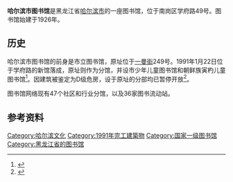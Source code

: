 {{Infobox_Library 
| library_name       = 哈尔滨市图书馆
| name_en            = Harbin Library
| library_logo       = 
| image              = 
| caption            = 
| country            = {{PRC}}
| type               = [[公共图书馆|公共图书馆]]
| scope              = 
| established        = 1926年6月
| ref_legal_mandate  = 
| location           = {{CHN}}[[黑龙江省|黑龙江省]][[哈尔滨市|哈尔滨市]][[南岗区|南岗区]]学府路49号
| coordinates        = 
| branch_of          = 
| num_branches       = 
| items_collected    = 
| collection_size    = 351万件（2019年）
| criteria           = 
| legal_deposit      = 
| req_to_access      = 读者证
| annual_circulation = 
| pop_served         = 
| members            = 
| budget             = 
| director           = 
| num_employees      = 
| website            = [http://www.hrblib.org.cn/ www.hrblib.org.cn]
| phone_num          = 
}}

'''哈尔滨市图书馆'''是黑龙江省[[哈尔滨市|哈尔滨市]]的一座图书馆，位于南岗区学府路49号。图书馆始建于1926年。

== 历史 ==
哈尔滨市图书馆的前身是市立图书馆，原址位于[[一曼街|一曼街]]249号。1991年1月22日位于学府路的新馆落成，原址则作为分馆，并设市少年儿童图书馆和朝鲜族寅杓儿童图书馆<ref>{{Cite web|title=哈尔滨市图书馆|url=http://www.hrbdl.gov.cn/daoli/bsfw/ztfw--msly/gysy/whtyss/303791/index.html|accessdate=2021-03-21|work=www.hrbdl.gov.cn}}</ref>。因建筑被鉴定为D级危房，设于原址的分部均已暂停开放<ref>{{Cite web|title=哈尔滨市图书馆|url=http://www.hrblib.org.cn/xbwz2018/xxgk/gyht/22459.html|accessdate=2021-03-21|work=www.hrblib.org.cn}}</ref>。

图书馆网络现有47个社区和行业分馆，以及36家图书流动站。

== 参考资料 ==
{{reflist}}

{{哈尔滨市}}

[[Category:哈尔滨文化|Category:哈尔滨文化]]
[[Category:1991年完工建築物|Category:1991年完工建築物]]
[[Category:国家一级图书馆|Category:国家一级图书馆]]
[[Category:黑龙江省的图书馆|Category:黑龙江省的图书馆]]